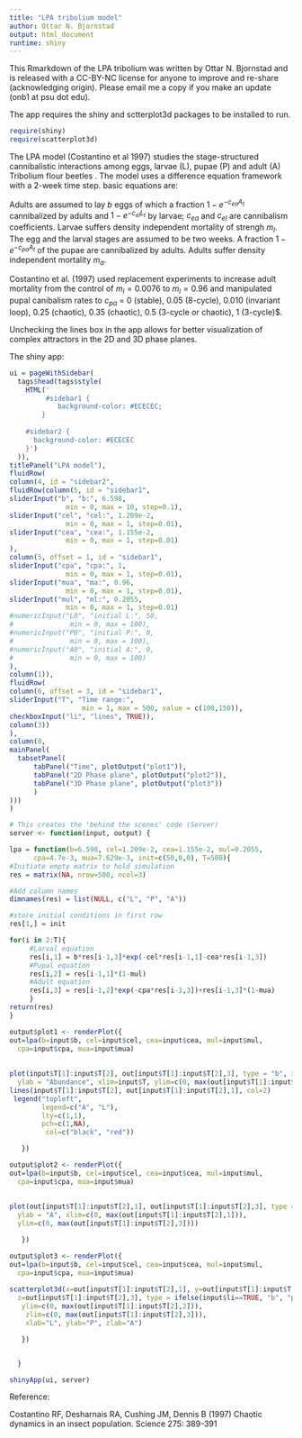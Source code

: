 ```yaml
---
title: "LPA tribolium model"
author: Ottar N. Bjornstad
output: html_document
runtime: shiny
---
```


This Rmarkdown of the LPA tribolium was written by Ottar N. Bjornstad and is released with a CC-BY-NC license for anyone to improve and re-share (acknowledging origin). Please email me a copy if you make an update (onb1 at psu dot edu).

The app requires the shiny and sctterplot3d packages to be installed to run. 
```r
require(shiny)
require(scatterplot3d)
```

The LPA model (Costantino et al 1997) studies the stage-structured cannibalistic interactions among eggs, larvae (L), pupae (P) and adult (A) Tribolium flour beetles . The model uses a difference equation framework with a 2-week time step. basic equations are:
\begin{align}
L_{t+1} & = \underbrace{b A_t}_{\mbox{eggs}} \underbrace{e^{-c_{ea} A_t} e^{-c_{el}L_t}}_{\mbox{not cannibalized}}\\
P_{t+1} & =   L_t  \underbrace{(1-m_l) }_{\mbox{not died}}\\
A_{t+1} & =   P_t  \underbrace{e^{-c_{pa} A_t}}_{\mbox{not cannibalized}} + \underbrace{(1-m_a) A_t}_{\mbox{not died}}
\end{align}

Adults are assumed to lay $b$ eggs of which a fraction $1-e^{-c_{ea} A_t}$ cannibalized by adults and $1-e^{-c_{el}L_t}$ by larvae; $c_{ea}$ and $c_{el}$ are cannibalism coefficients. Larvae suffers density independent mortality of strengh $m_l$. The egg and the larval stages are assumed to be two weeks. A fraction $1-e^{-c_{pa} A_t}$ of the pupae are cannibalized by adults. Adults suffer density independent mortality $m_a$.

Costantino et al. (1997) used replacement experiments to increase adult mortality from the control of $m_l = 0.0076$ to $m_l = 0.96$ and manipulated pupal canibalism rates to $c_{pa}$ = 0 (stable), 0.05 (8-cycle), 0.010 (invariant loop), 0.25 (chaotic), 0.35 (chaotic), 0.5 (3-cycle or chaotic), 1 (3-cycle)$.

Unchecking the lines box in the app allows for better visualization of complex attractors in the 2D and 3D phase planes.

The  shiny app:

```r
ui = pageWithSidebar(
  tags$head(tags$style(
    HTML('
         #sidebar1 {
            background-color: #ECECEC;
        }
    
    #sidebar2 {
      background-color: #ECECEC
    }')
  )),
titlePanel("LPA model"),
fluidRow(
column(4, id = "sidebar2",
fluidRow(column(5, id = "sidebar1",
sliderInput("b", "b:", 6.598,
              min = 0, max = 10, step=0.1),
sliderInput("cel", "cel:", 1.209e-2,
              min = 0, max = 1, step=0.01),
sliderInput("cea", "cea:", 1.155e-2,
              min = 0, max = 1, step=0.01)
),
column(5, offset = 1, id = "sidebar1",
sliderInput("cpa", "cpa:", 1,
              min = 0, max = 1, step=0.01),
sliderInput("mua", "ma:", 0.96,
              min = 0, max = 1, step=0.01),
sliderInput("mul", "ml:", 0.2055,
              min = 0, max = 1, step=0.01)
#numericInput("L0", "initial L:", 50,
#              min = 0, max = 100),
#numericInput("P0", "initial P:", 0,
#              min = 0, max = 100),
#numericInput("A0", "initial A:", 0,
#              min = 0, max = 100)
),
column(1)),
fluidRow(
column(6, offset = 3, id = "sidebar1",
sliderInput("T", "Time range:",
                  min = 1, max = 500, value = c(100,150)),
checkboxInput("li", "lines", TRUE)),
column(3))
),
column(8, 
mainPanel(
  tabsetPanel(
      tabPanel("Time", plotOutput("plot1")), 
      tabPanel("2D Phase plane", plotOutput("plot2")),   
      tabPanel("3D Phase plane", plotOutput("plot3"))
      )
)))
)

# This creates the 'behind the scenes' code (Server)
server <- function(input, output) {

lpa = function(b=6.598, cel=1.209e-2, cea=1.155e-2, mul=0.2055, 
      cpa=4.7e-3, mua=7.629e-3, init=c(50,0,0), T=500){
#Initiate empty matrix to hold simulation
res = matrix(NA, nrow=500, ncol=3)

#Add column names
dimnames(res) = list(NULL, c("L", "P", "A"))

#store initial conditions in first row
res[1,] = init

for(i in 2:T){
     #Larval equation
     res[i,1] = b*res[i-1,3]*exp(-cel*res[i-1,1]-cea*res[i-1,3])
     #Pupal equation
     res[i,2] = res[i-1,1]*(1-mul)
     #Adult equation
     res[i,3] = res[i-1,2]*exp(-cpa*res[i-1,3])+res[i-1,3]*(1-mua)
     }
return(res)
}

output$plot1 <- renderPlot({
out=lpa(b=input$b, cel=input$cel, cea=input$cea, mul=input$mul,
  cpa=input$cpa, mua=input$mua)
 
 
plot(input$T[1]:input$T[2], out[input$T[1]:input$T[2],3], type = "b", xlab = "Week", 
  ylab = "Abundance", xlim=input$T, ylim=c(0, max(out[input$T[1]:input$T[2],c(1,3)])))
lines(input$T[1]:input$T[2], out[input$T[1]:input$T[2],1], col=2)
 legend("topleft",
        legend=c("A", "L"),
        lty=c(1,1),
        pch=c(1,NA),
         col=c("black", "red"))

   })

output$plot2 <- renderPlot({
out=lpa(b=input$b, cel=input$cel, cea=input$cea, mul=input$mul,
  cpa=input$cpa, mua=input$mua)
 
 
plot(out[input$T[1]:input$T[2],1], out[input$T[1]:input$T[2],3], type = ifelse(input$li==TRUE, "b", "p"), xlab = "L", 
  ylab = "A", xlim=c(0, max(out[input$T[1]:input$T[2],1])), 
  ylim=c(0, max(out[input$T[1]:input$T[2],3])))

   })

output$plot3 <- renderPlot({
out=lpa(b=input$b, cel=input$cel, cea=input$cea, mul=input$mul,
  cpa=input$cpa, mua=input$mua)
 
scatterplot3d(x=out[input$T[1]:input$T[2],1], y=out[input$T[1]:input$T[2],2], 
  z=out[input$T[1]:input$T[2],3], type = ifelse(input$li==TRUE, "b", "p"), xlim=c(0, max(out[input$T[1]:input$T[2],1])),
   ylim=c(0, max(out[input$T[1]:input$T[2],2])),
    zlim=c(0, max(out[input$T[1]:input$T[2],3])),
    xlab="L", ylab="P", zlab="A")

   })


  }

shinyApp(ui, server)
```

Reference:

Costantino RF, Desharnais RA, Cushing JM, Dennis B (1997) Chaotic dynamics 
            in an insect population. Science 275: 389-391